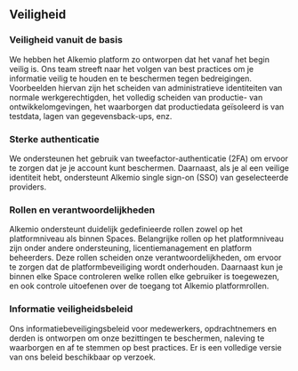 ## Veiligheid

### Veiligheid vanuit de basis

We hebben het Alkemio platform zo ontworpen dat het vanaf het begin veilig is.
Ons team streeft naar het volgen van best practices om je informatie veilig te houden en te beschermen tegen bedreigingen.
Voorbeelden hiervan zijn het scheiden van administratieve identiteiten van normale werkgerechtigden, het volledig scheiden van productie- van ontwikkelomgevingen, het waarborgen dat productiedata geïsoleerd is van testdata, lagen van gegevensback-ups, enz.

### Sterke authenticatie

We ondersteunen het gebruik van tweefactor-authenticatie (2FA) om ervoor te zorgen dat je je account kunt beschermen.
Daarnaast, als je al een veilige identiteit hebt, ondersteunt Alkemio single sign-on (SSO) van geselecteerde providers.

### Rollen en verantwoordelijkheden

Alkemio ondersteunt duidelijk gedefinieerde rollen zowel op het platformniveau als binnen Spaces.
Belangrijke rollen op het platformniveau zijn onder andere ondersteuning, licentiemanagement en platform beheerders.
Deze rollen scheiden onze verantwoordelijkheden, om ervoor te zorgen dat de platformbeveiliging wordt onderhouden.
Daarnaast kun je binnen elke Space controleren welke rollen elke gebruiker is toegewezen, en ook controle uitoefenen over de toegang tot Alkemio platformrollen. 

### Informatie veiligheidsbeleid

Ons informatiebeveiligingsbeleid voor medewerkers, opdrachtnemers en derden is ontworpen om onze bezittingen te beschermen, naleving te waarborgen en af te stemmen op best practices.
Er is een volledige versie van ons beleid beschikbaar op verzoek. 
